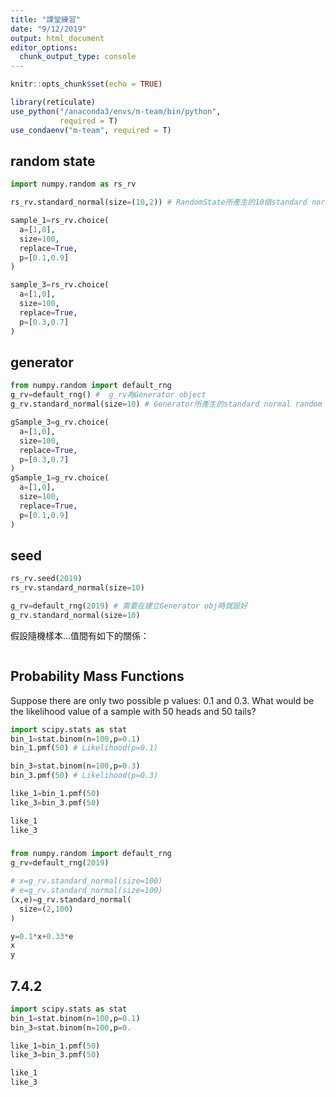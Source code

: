 ```yaml
---
title: "課堂練習"
date: "9/12/2019"
output: html_document
editor_options: 
  chunk_output_type: console
---
```


```r
knitr::opts_chunk$set(echo = TRUE)

library(reticulate)
use_python("/anaconda3/envs/m-team/bin/python",
           required = T)
use_condaenv("m-team", required = T)
```

## random state

```python
import numpy.random as rs_rv

rs_rv.standard_normal(size=(10,2)) # RandomState所產生的10個standard normal random number
```

```python
sample_1=rs_rv.choice(
  a=[1,0],
  size=100,
  replace=True,
  p=[0.1,0.9]
)

```

```python
sample_3=rs_rv.choice(
  a=[1,0],
  size=100,
  replace=True,
  p=[0.3,0.7]
)
```

## generator 

```python
from numpy.random import default_rng
g_rv=default_rng() #  g_rv為Generator object
g_rv.standard_normal(size=10) # Generator所產生的standard normal random number
```

```python
gSample_3=g_rv.choice(
  a=[1,0],
  size=100,
  replace=True,
  p=[0.3,0.7]
)
gSample_1=g_rv.choice(
  a=[1,0],
  size=100,
  replace=True,
  p=[0.1,0.9]
)
```

## seed

```python
rs_rv.seed(2019)
rs_rv.standard_normal(size=10)
```

```python
g_rv=default_rng(2019) # 需要在建立Generator obj時就設好
g_rv.standard_normal(size=10)
```

假設隨機樣本...值間有如下的關係：
```python

```

## Probability Mass Functions

Suppose there are only two possible  p values: 0.1 and 0.3. What would be the likelihood value of a sample with 50 heads and 50 tails?
```python
import scipy.stats as stat
bin_1=stat.binom(n=100,p=0.1)
bin_1.pmf(50) # Likelihood(p=0.1)

bin_3=stat.binom(n=100,p=0.3)
bin_3.pmf(50) # Likelihood(p=0.3)
```

```python
like_1=bin_1.pmf(50)
like_3=bin_3.pmf(50)

like_1
like_3
```

### 

```python
from numpy.random import default_rng
g_rv=default_rng(2019)

# x=g_rv.standard_normal(size=100)
# e=g_rv.standard_normal(size=100)
(x,e)=g_rv.standard_normal(
  size=(2,100)
)

y=0.1*x+0.33*e
x
y

```

## 7.4.2

```python
import scipy.stats as stat
bin_1=stat.binom(n=100,p=0.1)
bin_3=stat.binom(n=100,p=0.

like_1=bin_1.pmf(50)
like_3=bin_3.pmf(50)

like_1
like_3
```
